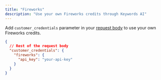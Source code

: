 ```yaml
---
title: "Fireworks"
description: "Use your own Fireworks credits through Keywords AI"
---
```


Add `customer_credentials` parameter in your [request body](/api-endpoints/proxy-endpoints/chat-completions) to use your own Fireworks credits.

```json
{
  // Rest of the request body
  "customer_credentials": {
    "fireworks": {
      "api_key": "your-api-key"
    }
  }
}
```